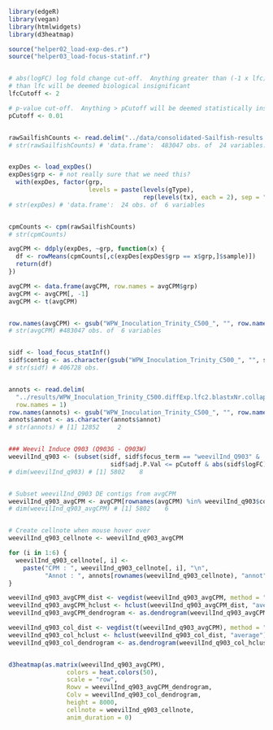 <!---
Create an interactive heatmap with bubble containing information of contig ID, expression value in CPM and annotation when mouse-over.
-->


```r
library(edgeR)
library(vegan)
library(htmlwidgets)
library(d3heatmap)

source("helper02_load-exp-des.r")
source("helper03_load-focus-statinf.r")


# abs(logFC) log fold change cut-off.  Anything greater than (-1 x lfc) and less 
# than lfc will be deemed biological insignificant
lfcCutoff <- 2

# p-value cut-off.  Anything > pCutoff will be deemed statistically insignificant.
pCutoff <- 0.01


rawSailfishCounts <- read.delim("../data/consolidated-Sailfish-results.txt")
# str(rawSailfishCounts) # 'data.frame':  483047 obs. of  24 variables:


expDes <- load_expDes()
expDes$grp <- # not really sure that we need this?
  with(expDes, factor(grp,
                      levels = paste(levels(gType),
                                     rep(levels(tx), each = 2), sep = ".")))
# str(expDes) # 'data.frame':  24 obs. of  6 variables


cpmCounts <- cpm(rawSailfishCounts)
# str(cpmCounts)

avgCPM <- ddply(expDes, ~grp, function(x) {
  df <- rowMeans(cpmCounts[,c(expDes[expDes$grp == x$grp,]$sample)])
  return(df)
})

avgCPM <- data.frame(avgCPM, row.names = avgCPM$grp)
avgCPM <- avgCPM[, -1]
avgCPM <- t(avgCPM)


row.names(avgCPM) <- gsub("WPW_Inoculation_Trinity_C500_", "", row.names(avgCPM))
# str(avgCPM) #483047 obs. of  6 variables


sidf <- load_focus_statInf()
sidf$contig <- as.character(gsub("WPW_Inoculation_Trinity_C500_", "", sidf$contig))
# str(sidf) # 406728 obs.


annots <- read.delim(
  "../results/WPW_Inoculation_Trinity_C500.diffExp.lfc2.blastxNr.collapsed.txt", 
  row.names = 1)
row.names(annots) <- gsub("WPW_Inoculation_Trinity_C500_", "", row.names(annots))
annots$annot <- as.character(annots$annot)
# str(annots) # [1] 12852     2


### Weevil Induce Q903 (Q903G - Q903W)
weevilInd_q903 <- (subset(sidf, sidf$focus_term == "weevilInd_Q903" & 
                            sidf$adj.P.Val <= pCutoff & abs(sidf$logFC) >= lfcCutoff))
# dim(weevilInd_q903) # [1] 5802    8


# Subset weevilInd_Q903 DE contigs from avgCPM
weevilInd_q903_avgCPM <- avgCPM[rownames(avgCPM) %in% weevilInd_q903$contig,]
# dim(weevilInd_q903_avgCPM) # [1] 5802    6


# Create cellnote when mouse hover over
weevilInd_q903_cellnote <- weevilInd_q903_avgCPM

for (i in 1:6) {
  weevilInd_q903_cellnote[, i] <- 
    paste("CPM : ", weevilInd_q903_cellnote[, i], "\n",
          "Annot : ", annots[rownames(weevilInd_q903_cellnote), "annot"])
}

weevilInd_q903_avgCPM_dist <- vegdist(weevilInd_q903_avgCPM, method = "horn")
weevilInd_q903_avgCPM_hclust <- hclust(weevilInd_q903_avgCPM_dist, "average")
weevilInd_q903_avgCPM_dendrogram <- as.dendrogram(weevilInd_q903_avgCPM_hclust)

weevilInd_q903_col_dist <- vegdist(t(weevilInd_q903_avgCPM), method = "horn")
weevilInd_q903_col_hclust <- hclust(weevilInd_q903_col_dist, "average")
weevilInd_q903_col_dendrogram <- as.dendrogram(weevilInd_q903_col_hclust)


d3heatmap(as.matrix(weevilInd_q903_avgCPM), 
                colors = heat.colors(50),
                scale = "row",
                Rowv = weevilInd_q903_avgCPM_dendrogram,
                Colv = weevilInd_q903_col_dendrogram,
                height = 8000,
                cellnote = weevilInd_q903_cellnote,
                anim_duration = 0)
```
